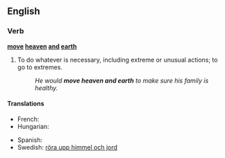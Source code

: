 ==English==

===Verb===
'''[[move]] [[heaven]] [[and]] [[earth]]'''

# {{idiom}} To do whatever is necessary, including extreme or unusual actions; to go to extremes.
#: ''He would '''move heaven and earth''' to make sure his family is healthy.''

====Translations====
{{trans-top|to go to extreme lengths}}
* French: {{t|fr|remuer ciel et terre}}
* Hungarian: {{t-|hu|eget-földet megmozgat}}
{{trans-mid}}
* Spanish: {{t-|es|mover cielo y tierra}}
* Swedish: [[röra upp himmel och jord]]
{{trans-bottom}}